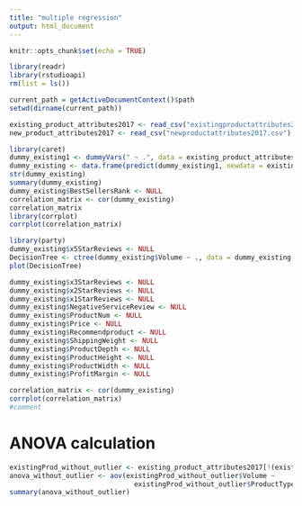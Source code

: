 ```yaml
---
title: "multiple regression"
output: html_document
---
```


```r
knitr::opts_chunk$set(echo = TRUE)
```

```r
library(readr)
library(rstudioapi)
rm(list = ls())

current_path = getActiveDocumentContext()$path
setwd(dirname(current_path))

existing_product_attributes2017 <- read_csv("existingproductattributes2017.csv")
new_product_attributes2017 <- read_csv("newproductattributes2017.csv")
```

```r
library(caret)
dummy_existing1 <- dummyVars(" ~ .", data = existing_product_attributes2017)
dummy_existing <- data.frame(predict(dummy_existing1, newdata = existing_product_attributes2017))
str(dummy_existing)
summary(dummy_existing)
dummy_existing$BestSellersRank <- NULL
correlation_matrix <- cor(dummy_existing)
correlation_matrix
library(corrplot)
corrplot(correlation_matrix)
```

```r
library(party)
dummy_existing$x5StarReviews <- NULL
DecisionTree <- ctree(dummy_existing$Volume ~ ., data = dummy_existing, controls = ctree_control(maxdepth = 4))
plot(DecisionTree)
```

```r
dummy_existing$x3StarReviews <- NULL
dummy_existing$x2StarReviews <- NULL
dummy_existing$x1StarReviews <- NULL
dummy_existing$NegativeServiceReview <- NULL
dummy_existing$ProductNum <- NULL
dummy_existing$Price <- NULL
dummy_existing$Recommendproduct <- NULL
dummy_existing$ShippingWeight <- NULL
dummy_existing$ProductDepth <- NULL
dummy_existing$ProductHeight <- NULL
dummy_existing$ProductWidth <- NULL
dummy_existing$ProfitMargin <- NULL

correlation_matrix <- cor(dummy_existing)
corrplot(correlation_matrix)
#comment
```

# ANOVA calculation
```r
existingProd_without_outlier <- existing_product_attributes2017[!(existing_product_attributes2017$Volume > 6000),]
anova_without_outlier <- aov(existingProd_without_outlier$Volume ~
                               existingProd_without_outlier$ProductType)
summary(anova_without_outlier)
```

